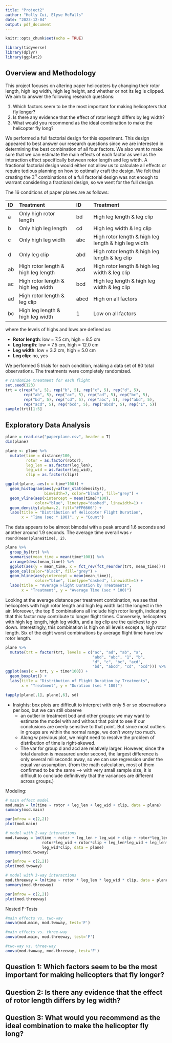 ```yaml
---
title: "Project2"
author: "Holly Cui, Elyse McFalls"
date: "2023-12-04"
output: pdf_document
---
```


```r
knitr::opts_chunk$set(echo = TRUE)

library(tidyverse)
library(dplyr)
library(ggplot2)
```

##  Overview and Methodology

This project focuses on altering paper helicopters by changing their rotor length, high leg width, high leg height, and whether or not its leg is clipped. We aim to answer the following research questions:

1. Which factors seem to be the most important for making helicopters that fly longer?
2. Is there any evidence that the effect of rotor length differs by leg width?
3. What would you recommend as the ideal combination to make the helicopter fly long?

We performed a full factorial design for this experiment. This design appeared to best answer our research questions since we are interested in determining the best combination of all four factors. We also want to make sure that we can estimate the main effects of each factor as well as the interaction effect specifically between rotor length and leg width. A fractional factorial design would either not allow us to calculate all effects or require tedious planning on how to optimally craft the design. We felt that creating the $2^4$ combinations of a full factorial design was not enough to warrant considering a fractional design, so we went for the full design. 

The 16 conditions of paper planes are as follows:

ID     Treatment                                ID           Treatment
---    ----------------------                   --------     --------------------
a      Only high rotor length                   bd           High leg length & leg clip
b      Only high leg length                     cd           High leg width & leg clip
c      Only high leg width                      abc          High rotor length & high leg length & high leg width
d      Only leg clip                            abd          High rotor length & high leg length & leg clip
ab     High rotor length & high leg length      acd          High rotor length & high leg width & leg clip
ac     High rotor length & high leg width       bcd          High leg length & high leg width & leg clip
ad     High rotor length & leg clip             abcd         High on all factors
bc     High leg length & high leg width         1            Low on all factors

where the levels of highs and lows are defined as: 

  - **Rotor length**: low = 7.5 cm, high = 8.5 cm
  - **Leg length**: low = 7.5 cm, high = 12.0 cm
  - **Leg width**: low = 3.2 cm, high = 5.0 cm
  - **Leg clip**: no, yes

We performed 5 trials for each condition, making a data set of 80 total observations. The treatments were completely randomized. 

```r
# randomize treatment for each flight
set.seed(123)
trt = c(rep("a", 5), rep("b", 5), rep("c", 5), rep("d", 5),
        rep("ab", 5), rep("ac", 5), rep("ad", 5), rep("bc", 5),
        rep("bd", 5), rep("cd", 5), rep("abc", 5), rep("abd", 5),
        rep("acd", 5), rep("bcd", 5), rep("abcd", 5), rep("1", 5))
sample(trt)[1:5]
```


## Exploratory Data Analysis

```r
plane = read.csv("paperplane.csv", header = T)
dim(plane)

plane <- plane %>%
  mutate(time = distance/100,
         rotor = as.factor(rotor),
         leg_len = as.factor(leg_len),
         leg_wid = as.factor(leg_wid),
         clip = as.factor(clip))
```

```r
ggplot(plane, aes(x = time*100)) + 
  geom_histogram(aes(y=after_stat(density)), 
                 binwidth=7, color="black", fill="grey") + 
  geom_vline(aes(xintercept = mean(time)*100),
             color="blue", linetype="dashed", linewidth=1) +
  geom_density(alpha=.2, fill="#FF6666") +
  labs(title = "Distribution of Helicopter Flight Duration", 
       x = "Time (sec * 100)", y = "Count")
```
The data appears to be almost bimodal with a peak around 1.6 seconds and another around 1.9 seconds. The average time overall was `r round(mean(plane$time), 2)`. 

```r
plane %>%
  group_by(trt) %>%
  summarise(mean_time = mean(time*100)) %>%
  arrange(desc(mean_time)) %>%
  ggplot(aes(y = mean_time, x = fct_rev(fct_reorder(trt, mean_time)))) + 
  geom_col(color="black", fill="grey") + 
  geom_hline(aes(yintercept = mean(mean_time)),
             color="blue", linetype="dashed", linewidth=1) +
  labs(title = "Average Flight Duration by Treatments", 
       x = "Treatment", y = "Average Time (sec * 100)")
```
Looking at the average distance per treatment combination, we see that helicopters with high rotor length and high leg width last the longest in the air. Moreover, the top 6 combinations all include high rotor length, indicating that this factor may contribute to longer flight times. Conversely, helicopters with high leg length, high leg width, and a leg clip are the quickest to go down. Interestingly, this combination is high on all levels except a, high rotor length. Six of the eight worst combinations by average flight time have low rotor length. 


```r
plane %>%
  mutate(trt = factor(trt, levels = c("ac", "ad", "ab", "a", 
                                      "abd", "abc", "1", "b", 
                                      "d", "c", "bc", "acd", 
                                      "bd", "abcd", "cd", "bcd"))) %>%
ggplot(aes(x = trt, y = time*100)) + 
  geom_boxplot() + 
  labs(title = "Distribution of Flight Duration by Treatments", 
       x = "Treatment", y = "Duration (sec * 100)")

tapply(plane[,1], plane[,6], sd)
```
  - Insights: box plots are difficult to interpret with only 5 or so observations per box, but we can still observe 
    - an outlier in treatment bcd and other groups: we may want to estimate the model with and without that point to see if our conclusions are overly sensitive to that point. But since most outliers in groups are within the normal range, we don't worry too much. 
    - Along w previous plot, we might need to resolve the problem of distribution of time is right-skewed.
    - The var for group d and acd are relatively larger. However, since the total duration is measured under second, the largest difference is only several miliseconds away, so we can use regression under the equal var assumption. (from the math calculation, most of them confirmed to be the same --> with very small sample size, it is difficult to conclude definitively that the variances are different across groups.)
    


Modeling: 

```r
# main effect model
mod.main = lm(time ~ rotor + leg_len + leg_wid + clip, data = plane)
summary(mod.main)
```

```r
par(mfrow = c(2,2))
plot(mod.main)
```

```r
# model with 2-way interactions
mod.twoway = lm(time ~ rotor + leg_len + leg_wid + clip + rotor*leg_len + 
                rotor*leg_wid + rotor*clip + leg_len*leg_wid + leg_len*clip +
                leg_wid*clip, data = plane)
summary(mod.twoway)
```

```r
par(mfrow = c(2,2))
plot(mod.twoway)
```

```r
# model with 3-way interactions
mod.threeway = lm(time ~ rotor * leg_len * leg_wid * clip, data = plane)
summary(mod.threeway)
```


```r
par(mfrow = c(2,2))
plot(mod.threeway)
```

Nested F-Tests
```r
#main effects vs. two-way
anova(mod.main, mod.twoway, test='F')
```

```r
#main effects vs. three-way
anova(mod.main, mod.threeway, test='F')
```

```r
#two-way vs. three-way
anova(mod.twoway, mod.threeway, test='F')
```


## Question 1: Which factors seem to be the most important for making helicopters that fly longer?


## Question 2: Is there any evidence that the effect of rotor length differs by leg width?


## Question 3: What would you recommend as the ideal combination to make the helicopter fly long?
















